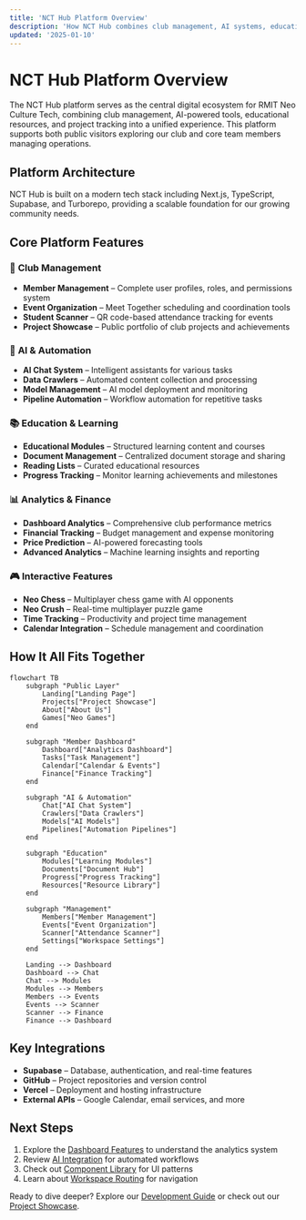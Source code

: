 ```yaml
---
title: 'NCT Hub Platform Overview'
description: 'How NCT Hub combines club management, AI systems, education tools, and project tracking into a unified platform.'
updated: '2025-01-10'
---
```


# NCT Hub Platform Overview

The NCT Hub platform serves as the central digital ecosystem for RMIT Neo Culture Tech, combining club management, AI-powered tools, educational resources, and project tracking into a unified experience. This platform supports both public visitors exploring our club and core team members managing operations.

## Platform Architecture

NCT Hub is built on a modern tech stack including Next.js, TypeScript, Supabase, and Turborepo, providing a scalable foundation for our growing community needs.

## Core Platform Features

### 🏢 **Club Management**

- **Member Management** – Complete user profiles, roles, and permissions system
- **Event Organization** – Meet Together scheduling and coordination tools
- **Student Scanner** – QR code-based attendance tracking for events
- **Project Showcase** – Public portfolio of club projects and achievements

### 🤖 **AI & Automation**

- **AI Chat System** – Intelligent assistants for various tasks
- **Data Crawlers** – Automated content collection and processing
- **Model Management** – AI model deployment and monitoring
- **Pipeline Automation** – Workflow automation for repetitive tasks

### 📚 **Education & Learning**

- **Educational Modules** – Structured learning content and courses
- **Document Management** – Centralized document storage and sharing
- **Reading Lists** – Curated educational resources
- **Progress Tracking** – Monitor learning achievements and milestones

### 📊 **Analytics & Finance**

- **Dashboard Analytics** – Comprehensive club performance metrics
- **Financial Tracking** – Budget management and expense monitoring
- **Price Prediction** – AI-powered forecasting tools
- **Advanced Analytics** – Machine learning insights and reporting

### 🎮 **Interactive Features**

- **Neo Chess** – Multiplayer chess game with AI opponents
- **Neo Crush** – Real-time multiplayer puzzle game
- **Time Tracking** – Productivity and project time management
- **Calendar Integration** – Schedule management and coordination

## How It All Fits Together

```mermaid
flowchart TB
    subgraph "Public Layer"
        Landing["Landing Page"]
        Projects["Project Showcase"]
        About["About Us"]
        Games["Neo Games"]
    end

    subgraph "Member Dashboard"
        Dashboard["Analytics Dashboard"]
        Tasks["Task Management"]
        Calendar["Calendar & Events"]
        Finance["Finance Tracking"]
    end

    subgraph "AI & Automation"
        Chat["AI Chat System"]
        Crawlers["Data Crawlers"]
        Models["AI Models"]
        Pipelines["Automation Pipelines"]
    end

    subgraph "Education"
        Modules["Learning Modules"]
        Documents["Document Hub"]
        Progress["Progress Tracking"]
        Resources["Resource Library"]
    end

    subgraph "Management"
        Members["Member Management"]
        Events["Event Organization"]
        Scanner["Attendance Scanner"]
        Settings["Workspace Settings"]
    end

    Landing --> Dashboard
    Dashboard --> Chat
    Chat --> Modules
    Modules --> Members
    Members --> Events
    Events --> Scanner
    Scanner --> Finance
    Finance --> Dashboard
```

## Key Integrations

- **Supabase** – Database, authentication, and real-time features
- **GitHub** – Project repositories and version control
- **Vercel** – Deployment and hosting infrastructure
- **External APIs** – Google Calendar, email services, and more

## Next Steps

1. Explore the [Dashboard Features](/platform/features/command-center-dashboard) to understand the analytics system
2. Review [AI Integration](/platform/ai/structured-data) for automated workflows
3. Check out [Component Library](/platform/components/index) for UI patterns
4. Learn about [Workspace Routing](/platform/workspace-routing) for navigation

Ready to dive deeper? Explore our [Development Guide](/development) or check out our [Project Showcase](/projects).
